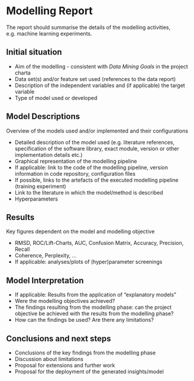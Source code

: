 # Modelling Report
The report should summarise the details of the modelling activities, e.g. machine learning experiments. 

## Initial situation
- Aim of the modelling - consistent with *Data Mining Goals* in the project charta
- Data set(s) and/or feature set used (references to the data report)
- Description of the independent variables and (if applicable) the target variable
- Type of model used or developed

## Model Descriptions
Overview of the models used and/or implemented and their configurations 

- Detailed description of the model used (e.g. literature references, specification of the software library, exact module, version or other implementation details etc.)
- Graphical representation of the modelling pipeline
- If applicable: link to the code of the modelling pipeline, version information in code repository, configuration files
- If possible, links to the artefacts of the executed modelling pipeline (training experiment)
- Link to the literature in which the model/method is described
- Hyperparameters

## Results
Key figures dependent on the model and modelling objective

- RMSD, ROC/Lift-Charts, AUC, Confusion Matrix, Accuracy, Precision, Recall
- Coherence, Perplexity, ... 
- If applicable: analyses/plots of (hyper)parameter screenings

## Model Interpretation
- If applicable: Results from the application of "explanatory models"
- Were the modelling objectives achieved?
- The findings resulting from the modelling phase: can the project objective be achieved with the results from the modelling phase?
- How can the findings be used? Are there any limitations?

## Conclusions and next steps
- Conclusions of the key findings from the modelling phase
- Discussion about limitations
- Proposal for extensions and further work
- Proposal for the deployment of the generated insights/model